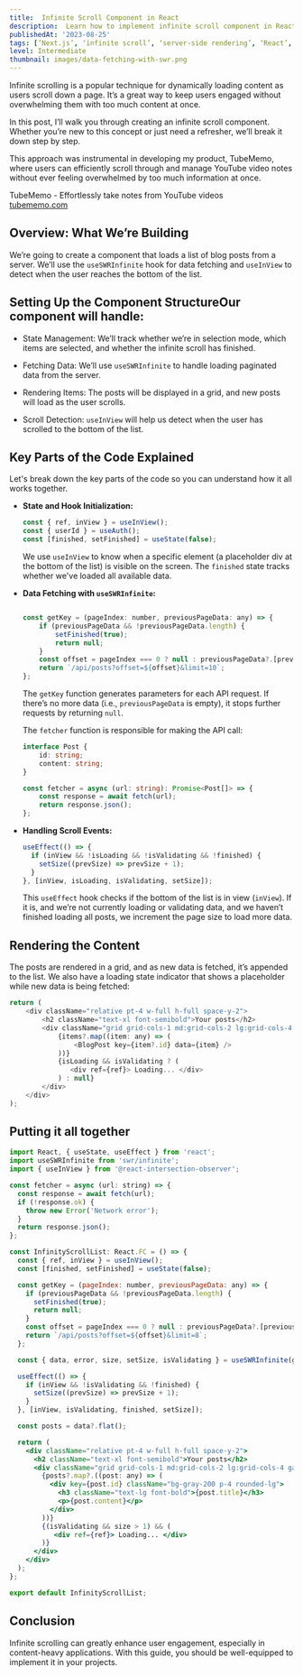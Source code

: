 ```yaml
---
title:  Infinite Scroll Component in React
description:  Learn how to implement infinite scroll component in React. This guide covers step-by-step instructions to create a seamless, user-friendly experience where content loads dynamically as users scroll, improving both performance and user engagement. Perfect for developers looking to enhance their web applications with efficient data fetching techniques and smooth page transitions.
publishedAt: '2023-08-25'
tags: [‘Next.js’, ‘infinite scroll’, ‘server-side rendering’, ‘React’, ‘web development’, ‘data fetching’, ‘performance optimization’, ‘hooks’, ‘JavaScript’, ‘UI/UX’, ‘dynamic loading’, ‘frontend development’, ‘SEO’, ‘SSR’, ‘pagination’]
level: Intermediate
thumbnail: images/data-fetching-with-swr.png
---
```


Infinite scrolling is a popular technique for dynamically loading content as users scroll down a page. It’s a great way to keep users engaged without overwhelming them with too much content at once.

In this post, I’ll walk you through creating an infinite scroll component. Whether you’re new to this concept or just need a refresher, we’ll break it down step by step.

This approach was instrumental in developing my product, TubeMemo, where users can efficiently scroll through and manage YouTube video notes without ever feeling overwhelmed by too much information at once.

<div className="bg-neutral-100 text-muted-foreground cursor-default p-4 -ml-4 rounded-xl">
    <div className="flex gap-2">
      <img className="w-10 h-10 rounded-md border border-neutral-200" alt='' src='https://www.tubememo.com/_next/image?url=%2Fico.jpg&w=640&q=75' />
      <div>
        <div style={{padding:0, height:20, margin:0}}  className="flex cursor-pointer font-semibold items-center gap-1 text-gray-700">
          TubeMemo - Effortlessly take notes from YouTube videos
        </div>
        <a target="_blank" style={{padding:0, height:20}} rel="noopener noreferrer" href='https://tubememo.com' className="flex cursor-pointer items-center gap-1 text-gray-600">
            <span>tubememo.com</span>
        </a>
      </div>
    </div>      
</div>

## Overview: What We’re Building


We’re going to create a component that loads a list of blog posts from a server. 
We’ll use the `useSWRInfinite` hook for data fetching and `useInView` to detect when the user reaches the bottom of the list.

## Setting Up the Component StructureOur component will handle:

- State Management: We’ll track whether we’re in selection mode, which items are selected, and whether the infinite scroll has finished.

- Fetching Data: We’ll use `useSWRInfinite` to handle loading paginated data from the server.

- Rendering Items: The posts will be displayed in a grid, and new posts will load as the user scrolls.

- Scroll Detection: `useInView` will help us detect when the user has scrolled to the bottom of the list.


## Key Parts of the Code Explained

Let's break down the key parts of the code so you can understand how it all works together.

- **State and Hook Initialization:**
  ```javascript
  const { ref, inView } = useInView();
  const { userId } = useAuth();
  const [finished, setFinished] = useState(false);
  ```
  We use `useInView` to know when a specific element (a placeholder div at the bottom of the list) is visible on the screen. The `finished` state tracks whether we've loaded all available data.

- **Data Fetching with `useSWRInfinite`:**
    ```javascript
    
    const getKey = (pageIndex: number, previousPageData: any) => {
        if (previousPageData && !previousPageData.length) {
            setFinished(true);
            return null;
        }
        const offset = pageIndex === 0 ? null : previousPageData?.[previousPageData.length - 1]?.id;
        return `/api/posts?offset=${offset}&limit=10`;
    };
    ```
    The `getKey` function generates parameters for each API request. If there’s no more data (i.e., `previousPageData` is empty), it stops further requests by returning `null`.

    The `fetcher` function is responsible for making the API call:
    ```typescript
    interface Post {
        id: string;
        content: string;
    }

    const fetcher = async (url: string): Promise<Post[]> => {
        const response = await fetch(url);
        return response.json();
    };

    ```


- **Handling Scroll Events:**
  ```javascript
  useEffect(() => {
    if (inView && !isLoading && !isValidating && !finished) {
      setSize((prevSize) => prevSize + 1);
    }
  }, [inView, isLoading, isValidating, setSize]);
  ```
  This `useEffect` hook checks if the bottom of the list is in view (`inView`). If it is, and we’re not currently loading or validating data, and we haven’t finished loading all posts, we increment the page size to load more data.

## **Rendering the Content**

The posts are rendered in a grid, and as new data is fetched, it’s appended to the list. We also have a loading state indicator that shows a placeholder while new data is being fetched:

```javascript
return (
    <div className="relative pt-4 w-full h-full space-y-2">
        <h2 className="text-xl font-semibold">Your posts</h2>
        <div className="grid grid-cols-1 md:grid-cols-2 lg:grid-cols-4 gap-2 md:gap-4">
            {items?.map((item: any) => (
                <BlogPost key={item?.id} data={item} />
            ))}
            {isLoading && isValidating ? (
               <div ref={ref}> Loading... </div>
            ) : null}
        </div>
    </div>
);
```

## **Putting it all together**
```jsx
import React, { useState, useEffect } from 'react';
import useSWRInfinite from 'swr/infinite';
import { useInView } from '@react-intersection-observer';

const fetcher = async (url: string) => {
  const response = await fetch(url);
  if (!response.ok) {
    throw new Error('Network error');
  }
  return response.json();
};

const InfinityScrollList: React.FC = () => {
  const { ref, inView } = useInView();
  const [finished, setFinished] = useState(false);

  const getKey = (pageIndex: number, previousPageData: any) => {
    if (previousPageData && !previousPageData.length) {
      setFinished(true);
      return null;
    }
    const offset = pageIndex === 0 ? null : previousPageData?.[previousPageData.length - 1]?.id;
    return `/api/posts?offset=${offset}&limit=8`;
  };

  const { data, error, size, setSize, isValidating } = useSWRInfinite(getKey, fetcher);

  useEffect(() => {
    if (inView && !isValidating && !finished) {
      setSize((prevSize) => prevSize + 1);
    }
  }, [inView, isValidating, finished, setSize]);

  const posts = data?.flat();

  return (
    <div className="relative pt-4 w-full h-full space-y-2">
      <h2 className="text-xl font-semibold">Your posts</h2>
      <div className="grid grid-cols-1 md:grid-cols-2 lg:grid-cols-4 gap-2 md:gap-4">
        {posts?.map?.((post: any) => (
          <div key={post.id} className="bg-gray-200 p-4 rounded-lg">
            <h3 className="text-lg font-bold">{post.title}</h3>
            <p>{post.content}</p>
          </div>
        ))}
        {(isValidating && size > 1) && (
           <div ref={ref}> Loading... </div>
        )}
      </div>
    </div>
  );
};

export default InfinityScrollList;
```

## **Conclusion**

Infinite scrolling can greatly enhance user engagement, especially in content-heavy applications. With this guide, you should be well-equipped to implement it in your projects. 